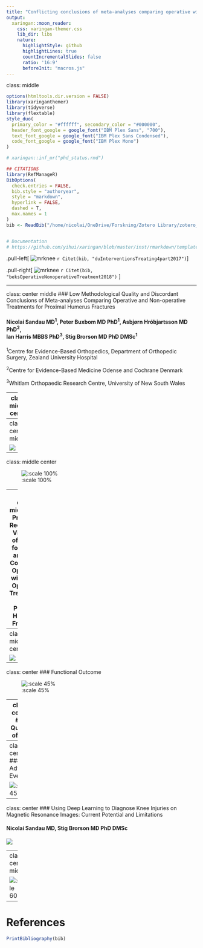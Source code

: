 ```yaml
---
title: "Conflicting conclusions of meta-analyses comparing operative with non-operative treatments for proximal humerus fractures"
output:
  xaringan::moon_reader:
    css: xaringan-themer.css
    lib_dir: libs
    nature:
      highlightStyle: github
      highlightLines: true
      countIncrementalSlides: false
      ratio: '16:9'
      beforeInit: "macros.js"
---
```

class: middle
```r
options(htmltools.dir.version = FALSE)
library(xaringanthemer)
library(tidyverse)
library(flextable)
style_duo(
  primary_color = "#ffffff", secondary_color = "#000000",
  header_font_google = google_font("IBM Plex Sans", "700"),
  text_font_google = google_font("IBM Plex Sans Condensed"),
  code_font_google = google_font("IBM Plex Mono")
)

# xaringan::inf_mr("phd_status.rmd")

## CITATIONS
library(RefManageR)
BibOptions(
  check.entries = FALSE,
  bib.style = "authoryear",
  style = "markdown",
  hyperlink = FALSE,
  dashed = T,
  max.names = 1
)
bib <- ReadBib("/home/nicolai/OneDrive/Forskning/Zotero Library/zotero_lib.bib", check = FALSE)


# Documentation
# https://github.com/yihui/xaringan/blob/master/inst/rmarkdown/templates/xaringan/skeleton/skeleton.Rmd
```

.pull-left[
   ![mrknee](figures/du_2017_concl.png)
   `r Citet(bib, "duInterventionsTreating4part2017")`]
  
  .pull-right[
    ![mrknee](figures/beks_concl.png)
    `r Citet(bib, "beksOperativeNonoperativeTreatment2018")`
  ]

---

class: center middle
### Low Methodological Quality and Discordant Conclusions of Meta-analyses Comparing Operative and Non-operative Treatments for Proximal Humerus Fractures

#### Nicolai Sandau MD<sup>1</sup>, Peter Buxbom MD PhD<sup>1</sup>, Asbjørn Hróbjartsson MD PhD<sup>2</sup>,<br>Ian Harris MBBS PhD<sup>3</sup>, Stig Brorson MD PhD DMSc<sup>1</sup>

<sup>1</sup>Centre for Evidence-Based Orthopedics, Department of Orthopedic Surgery, Zealand University Hospital

<sup>2</sup>Centre for Evidence-Based Medicine Odense and Cochrane Denmark

<sup>3</sup>Whitlam Orthopaedic Research Centre, University of New South Wales

---
class: middle center

![](figures/publ.svg)

---
class: center middle

![](figures/stacked.svg)

---
class: middle center

![:scale 100%](figures/concl_hist.svg)

---
class: center middle
### Protocols Reduce the Vibration of Effects for Meta-analyses Comparing Operative with Non-Operative Treatments for Proximal Humerus Fractures

#### Nicolai Sandau MD<sup>1</sup>, Thomas Vedste Aagaard MSc<sup>1</sup>, Asbjørn Hróbjartsson MD PhD<sup>2</sup>,<br>Ian Harris MBBS PhD<sup>3</sup>, Stig Brorson MD PhD DMSc<sup>1</sup>

<sup>1</sup>Centre for Evidence-Based Orthopedics, Department of Orthopedic Surgery, Zealand University Hospital

<sup>2</sup>Centre for Evidence-Based Medicine Odense and Cochrane Denmark

<sup>3</sup>Whitlam Orthopaedic Research Centre, University of New South Wales

---
class: middle center

![](figures/decision_tree.svg)

---
class: center
### Functional Outcome

![:scale 45%](figures/voe_func.svg)

---
class: center
### Quality of Life

![:scale 45%](figures/voe_qol.svg)

---
class: center
### Adverse Events

![:scale 45%](figures/voe_bin.svg)

---
class: center 
### Using Deep Learning to Diagnose Knee Injuries on Magnetic Resonance Images: Current Potential and Limitations

#### Nicolai Sandau MD, Stig Brorson MD PhD DMSc

![](figures/mrknee.svg)

---
class: center middle

![:scale 60%](figures/gcsrt.png)

---
# References

```r
PrintBibliography(bib)
```
